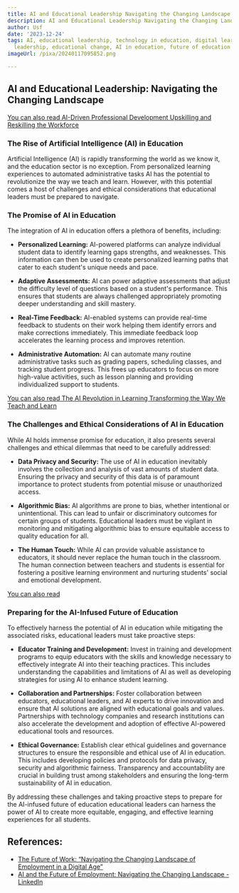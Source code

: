 ```yaml
---
title: AI and Educational Leadership Navigating the Changing Landscape
description: AI and Educational Leadership Navigating the Changing Landscape
author: Usf
date: '2023-12-24'
tags: AI, educational leadership, technology in education, digital learning, innovation,
  leadership, educational change, AI in education, future of education
imageUrl: /pixa/20240117095852.png

---
```

## AI and Educational Leadership: Navigating the Changing Landscape

[You can also read  AI-Driven Professional Development Upskilling and Reskilling the Workforce](AI-Driven%20Professional%20Development%20Upskilling%20and%20Reskilling%20the%20Workforce)


### The  Rise of Artificial Intelligence (AI) in Education

Artificial Intelligence (AI) is rapidly transforming the world as we know it, and  the education sector is no  exception. From personalized learning experiences to  automated administrative tasks AI has the  potential to revolutionize the way we teach  and learn. However, with this potential comes a host of challenges and ethical considerations that educational leaders must be prepared to navigate.

### The  Promise of AI in Education

The integration of AI in education  offers a plethora of benefits, including:

- **Personalized  Learning:** AI-powered platforms can analyze individual  student data to identify learning gaps strengths,  and weaknesses. This information can then be used to create personalized  learning paths that cater to each student's unique needs and pace.

- **Adaptive Assessments:**  AI can power adaptive assessments that adjust the difficulty level of questions based on a student's performance. This ensures that  students are always challenged appropriately promoting deeper understanding and skill mastery.

- **Real-Time Feedback:** AI-enabled systems can  provide real-time feedback to students on their work helping them identify errors and make corrections immediately. This immediate feedback loop accelerates the learning process  and improves  retention.

- **Administrative Automation:** AI can automate many routine administrative  tasks such as grading papers, scheduling classes, and tracking student progress.  This  frees up educators to focus on more high-value  activities, such as lesson planning and  providing individualized support to students.

[You can also read The AI Revolution in  Learning Transforming the Way We  Teach and Learn](The%20AI%20Revolution%20in%20Learning%20Transforming%20the%20Way%20We%20Teach%20and%20Learn)


### The Challenges and Ethical Considerations of AI in Education

While AI holds immense promise for education, it also presents several challenges  and ethical dilemmas that need to be carefully addressed:

- **Data Privacy and  Security:** The  use of AI in education inevitably involves the collection  and analysis of vast amounts of student data. Ensuring the  privacy and security of this data is of paramount importance to protect students from potential misuse or unauthorized access.

- **Algorithmic Bias:**  AI algorithms are prone to bias,  whether intentional or unintentional. This can lead to unfair or discriminatory outcomes for certain groups of students.  Educational leaders  must be vigilant in monitoring  and mitigating algorithmic bias to ensure equitable access to quality education for all.

- **The Human Touch:** While AI can provide valuable assistance to  educators, it should never  replace the human touch in the classroom. The human connection between teachers and students is essential for fostering a positive learning environment and nurturing students' social and emotional development.

[You can also read ]()


### Preparing for the  AI-Infused Future of Education

To effectively harness  the potential  of AI in education  while  mitigating the associated risks, educational leaders must take proactive steps:

- **Educator Training and Development:**  Invest in training and development programs to equip educators with the  skills and knowledge  necessary  to effectively  integrate  AI into their teaching practices. This  includes understanding the capabilities and limitations of AI as  well as developing strategies for using AI  to enhance  student learning.

- **Collaboration and Partnerships:** Foster collaboration between educators, educational leaders, and AI experts to drive innovation and  ensure that AI solutions  are aligned with  educational goals and values. Partnerships with  technology companies and research institutions can also accelerate the development and adoption of effective AI-powered educational tools and resources.

- **Ethical  Governance:** Establish clear ethical guidelines and governance structures to ensure the responsible and ethical use of AI  in education. This includes developing policies and protocols for data privacy, security and  algorithmic fairness. Transparency and accountability are  crucial in building trust  among stakeholders and ensuring the long-term sustainability of AI in education.

By addressing these challenges and taking proactive  steps to prepare for  the AI-infused future of education educational leaders can harness the power of AI to create more equitable, engaging, and effective learning experiences for all students.

## References:
- [The Future of Work: “Navigating the Changing Landscape of Employment in a Digital Age”](https://www.amazon.com/Future-Work-Navigating-Landscape-Employment/dp/B0C2SD1FXK)
- [AI and the Future of Employment: Navigating the Changing Landscape - LinkedIn](https://www.linkedin.com/pulse/ai-future-employment-navigating-changing-landscape-owusu-mba)
